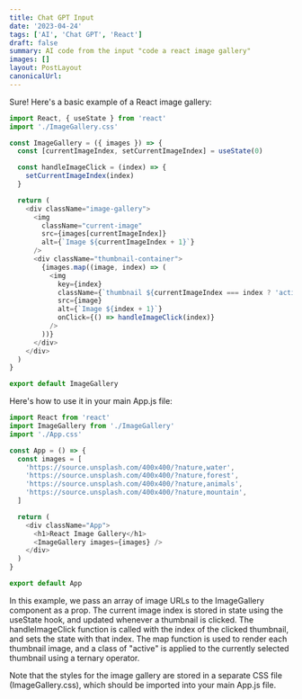 ```yaml
---
title: Chat GPT Input
date: '2023-04-24'
tags: ['AI', 'Chat GPT', 'React']
draft: false
summary: AI code from the input "code a react image gallery"
images: []
layout: PostLayout
canonicalUrl:
---
```


Sure! Here's a basic example of a React image gallery:

```javascript
import React, { useState } from 'react'
import './ImageGallery.css'

const ImageGallery = ({ images }) => {
  const [currentImageIndex, setCurrentImageIndex] = useState(0)

  const handleImageClick = (index) => {
    setCurrentImageIndex(index)
  }

  return (
    <div className="image-gallery">
      <img
        className="current-image"
        src={images[currentImageIndex]}
        alt={`Image ${currentImageIndex + 1}`}
      />
      <div className="thumbnail-container">
        {images.map((image, index) => (
          <img
            key={index}
            className={`thumbnail ${currentImageIndex === index ? 'active' : ''}`}
            src={image}
            alt={`Image ${index + 1}`}
            onClick={() => handleImageClick(index)}
          />
        ))}
      </div>
    </div>
  )
}

export default ImageGallery
```

Here's how to use it in your main App.js file:

```javascript
import React from 'react'
import ImageGallery from './ImageGallery'
import './App.css'

const App = () => {
  const images = [
    'https://source.unsplash.com/400x400/?nature,water',
    'https://source.unsplash.com/400x400/?nature,forest',
    'https://source.unsplash.com/400x400/?nature,animals',
    'https://source.unsplash.com/400x400/?nature,mountain',
  ]

  return (
    <div className="App">
      <h1>React Image Gallery</h1>
      <ImageGallery images={images} />
    </div>
  )
}

export default App
```

In this example, we pass an array of image URLs to the ImageGallery component as a prop. The current image index is stored in state using the useState hook, and updated whenever a thumbnail is clicked. The handleImageClick function is called with the index of the clicked thumbnail, and sets the state with that index. The map function is used to render each thumbnail image, and a class of "active" is applied to the currently selected thumbnail using a ternary operator.

Note that the styles for the image gallery are stored in a separate CSS file (ImageGallery.css), which should be imported into your main App.js file.
